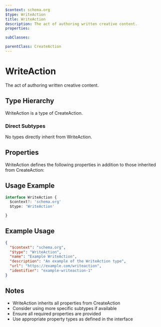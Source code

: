 ```yaml
---
$context: schema.org
$type: WriteAction
title: WriteAction
description: The act of authoring written creative content.
properties:

subClasses:

parentClass: CreateAction
---
```


# WriteAction

The act of authoring written creative content.

## Type Hierarchy

WriteAction is a type of CreateAction.

### Direct Subtypes

No types directly inherit from WriteAction.

## Properties

WriteAction defines the following properties in addition to those inherited from CreateAction:



## Usage Example

```typescript
interface WriteAction {
  $context?: 'schema.org'
  $type: 'WriteAction'

}
```

## Example Usage

```json
{
  "$context": "schema.org",
  "$type": "WriteAction",
  "name": "Example WriteAction",
  "description": "An example of the WriteAction type",
  "url": "https://example.com/writeaction",
  "identifier": "example-writeaction-1"
}
```

## Notes

- WriteAction inherits all properties from CreateAction
- Consider using more specific subtypes if available
- Ensure all required properties are provided
- Use appropriate property types as defined in the interface
